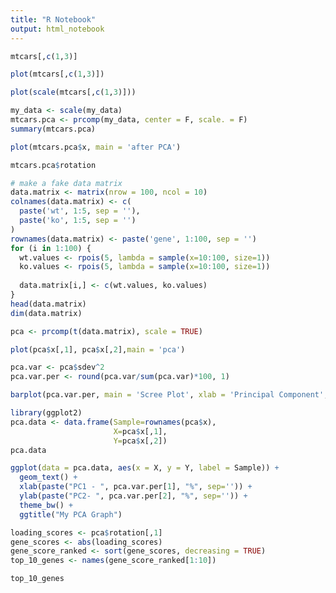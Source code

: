 ```yaml
---
title: "R Notebook"
output: html_notebook
---
```



```r
mtcars[,c(1,3)]
```


```r
plot(mtcars[,c(1,3)])
```

```r
plot(scale(mtcars[,c(1,3)]))
```
```r
my_data <- scale(my_data)
mtcars.pca <- prcomp(my_data, center = F, scale. = F)
summary(mtcars.pca)
```
```r
plot(mtcars.pca$x, main = 'after PCA')
```

```r
mtcars.pca$rotation
```

```r
# make a fake data matrix
data.matrix <- matrix(nrow = 100, ncol = 10)
colnames(data.matrix) <- c(
  paste('wt', 1:5, sep = ''),
  paste('ko', 1:5, sep = '')
)
rownames(data.matrix) <- paste('gene', 1:100, sep = '')
for (i in 1:100) {
  wt.values <- rpois(5, lambda = sample(x=10:100, size=1))
  ko.values <- rpois(5, lambda = sample(x=10:100, size=1))
  
  data.matrix[i,] <- c(wt.values, ko.values)
}
head(data.matrix)
dim(data.matrix)
```

```r
pca <- prcomp(t(data.matrix), scale = TRUE)
```

```r
plot(pca$x[,1], pca$x[,2],main = 'pca')
```

```r
pca.var <- pca$sdev^2
pca.var.per <- round(pca.var/sum(pca.var)*100, 1)

barplot(pca.var.per, main = 'Scree Plot', xlab = 'Principal Component', ylab = 'Percent Variation')
```

```r
library(ggplot2)
pca.data <- data.frame(Sample=rownames(pca$x),
                       X=pca$x[,1],
                       Y=pca$x[,2])
pca.data
```

```r
ggplot(data = pca.data, aes(x = X, y = Y, label = Sample)) +
  geom_text() +
  xlab(paste("PC1 - ", pca.var.per[1], "%", sep='')) +
  ylab(paste("PC2- ", pca.var.per[2], "%", sep='')) +
  theme_bw() +
  ggtitle("My PCA Graph")
```

```r
loading_scores <- pca$rotation[,1]
gene_scores <- abs(loading_scores)
gene_score_ranked <- sort(gene_scores, decreasing = TRUE)
top_10_genes <- names(gene_score_ranked[1:10])

top_10_genes
```

































